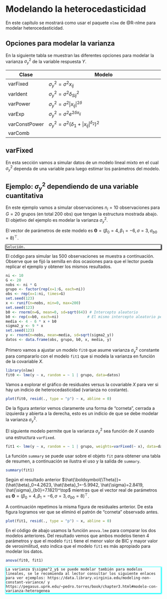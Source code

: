 # Modelando la heterocedasticidad {#var-fun}

En este capítulo se mostrará como usar el paquete `nlme` de @R-nlme para modelar heterocedasticidad.

## Opciones para modelar la varianza

En la siguiente tabla se muestran las diferentes opciones para modelar la varianza $\sigma^2_y$ de la variable respuesta $Y$.

| Clase         | Modelo                                                     |
|---------------|------------------------------------------------------------|
| varFixed      | $\sigma^2_y = \sigma^2 x_{ij}$                             |
| varIdent      | $\sigma^2_y = \sigma^2 \delta^2_{Sij}$                     |
| varPower      | $\sigma^2_y = \sigma^2 |x_{ij}|^{2\delta}$                 |
| varExp        | $\sigma^2_y = \sigma^2 e^{2 \delta x_{ij}}$                |
| varConstPower | $\sigma^2_y = \sigma^2 (\delta_1 + |x_{ij}|^{\delta_2})^2$ |
| varComb       |                                                            |

## varFixed

En esta sección vamos a simular datos de un modelo lineal mixto en el cual $\sigma^2_y$ dependa de una variable para luego estimar los parámetros del modelo.

## Ejemplo: $\sigma^2_y$ dependiendo de una variable cuantitativa  {-}
En este ejemplo vamos a simular observaciones $n_i=10$ observaciones para $G=20$ grupos (en total 200 obs) que tengan la estructura mostrada abajo. El objetivo del ejemplo es modelar la varianza $\sigma^2_y$.

\begin{align*} 
y_{ij} | b_0 &\sim  N(\mu_{ij}, \sigma^2_y) \\ 
\mu_{ij} &= 4 - 6 x_{ij} + b_{0i} \\
\sigma^2_y &= 9 \times x_{ij} \\
b_{0} &\sim N(0, \sigma^2_{b0}=64) \\
x_{ij} &\sim U(0, 200)
\end{align*}

El vector de parámetros de este modelo es $\boldsymbol{\Theta}=(\beta_0=4, \beta_1=-6, \sigma=3, \sigma_{b0}=8)^\top$.

<div style="-moz-box-shadow: 1px 1px 3px 2px #000000;
  -webkit-box-shadow: 1px 1px 3px 2px #000000;
  box-shadow:         1px 1px 3px 2px #000000;">

```block2
Solución.
```

</div>

El código para simular las 500 observaciones se muestra a continuación. Observe que se fijó la semilla en dos ocasiones para que el lector pueda replicar el ejemplo y obtener los mismos resultados.

```r
ni <- 10
G <- 20
nobs <- ni * G
grupo <- factor(rep(x=1:G, each=ni))
obs <- rep(x=1:ni, times=G)
set.seed(123)
x <- runif(n=nobs, min=0, max=200)
set.seed(123)
b0 <- rnorm(n=G, mean=0, sd=sqrt(64)) # Intercepto aleatorio
b0 <- rep(x=b0, each=ni)             # El mismo intercepto aleatorio pero repetido
media <- 4 - 6 * x + b0
sigma2_y <- 9 * x
set.seed(123)
y <- rnorm(n=nobs, mean=media, sd=sqrt(sigma2_y))
datos <- data.frame(obs, grupo, b0, x, media, y)
```

Primero vamos a ajustar un modelo `fit0` que asume varianza $\sigma^2_y$ constante para compararlo con el modelo `fit1` que si modela la varianza en función de la covariable $X$.

```r
library(nlme)
fit0 <- lme(y ~ x, random = ~ 1 | grupo, data=datos)
```

Vamos a explorar el gráfico de residuales versus la covariable $X$ para ver si hay un indicio de heterocedasticidad (varianza no costante).

```r
plot(fit0, resid(., type = "p") ~ x, abline = 0)
```

De la figura anterior vemos claramente una forma de "corneta", cerrada a izquierda y abierta a la derecha, esto es un indicio de que se debe modelar la varianza $\sigma^2_y$.

El siguiente modelo permite que la varianza $\sigma^2_y$ sea función de $X$ usando una estructura `varFixed`.

```r
fit1 <- lme(y ~ x, random = ~ 1 | grupo, weights=varFixed(~ x), data=datos)
```

La función `summary` se puede usar sobre el objeto `fit` para obtener una tabla de resumen, a continuación se ilustra el uso y la salida de `summary`.

```r
summary(fit1)
```

Según el resultado anterior $\hat{\boldsymbol{\Theta}}=(\hat{\beta}_0=4.2623, \hat{\beta}_1=-5.9942, \hat{\sigma}=2.8419, \hat{\sigma}_{b0}=7.1821)^\top$ mientras que el vector real de parámetros es $\boldsymbol{\Theta}=(\beta_0=4, \beta_1=-6, \sigma=3, \sigma_{b0}=8)^\top$.

A continuación repetimos la misma figura de residuales anterior. De esta figura logramos ver que se eliminó el patrón de "corneta" observado antes.

```r
plot(fit1, resid(., type = "p") ~ x, abline = 0)
```

En el código de abajo usamos la función `anova.lme` para comparar los dos modelos anteriores. Del resultado vemos que ambos modelos tienen 4 parámetros y que el modelo `fit1` tiene el menor valor de BIC y mayor valor de verosimilitud, esto indica que el modelo `fit1` es más apropiado para modelar los datos.

```r
anova(fit0, fit1)
```



<div style="-moz-box-shadow: 1px 1px 3px 2px #00ffff;
  -webkit-box-shadow: 1px 1px 3px 2px #00ffff;
  box-shadow:         1px 1px 3px 2px #00ffff;">

```block2
La varianza $\sigma^2_y$ se puede modelar también para modelos lineales, se le recomienda al lector consultar los siguiente enlaces para ver ejemplos: https://data.library.virginia.edu/modeling-non-constant-variance/ y  https://pegasus.uprm.edu/~pedro.torres/book/chapter3.html#modelo-con-varianza-heterogenea
```

</div>


